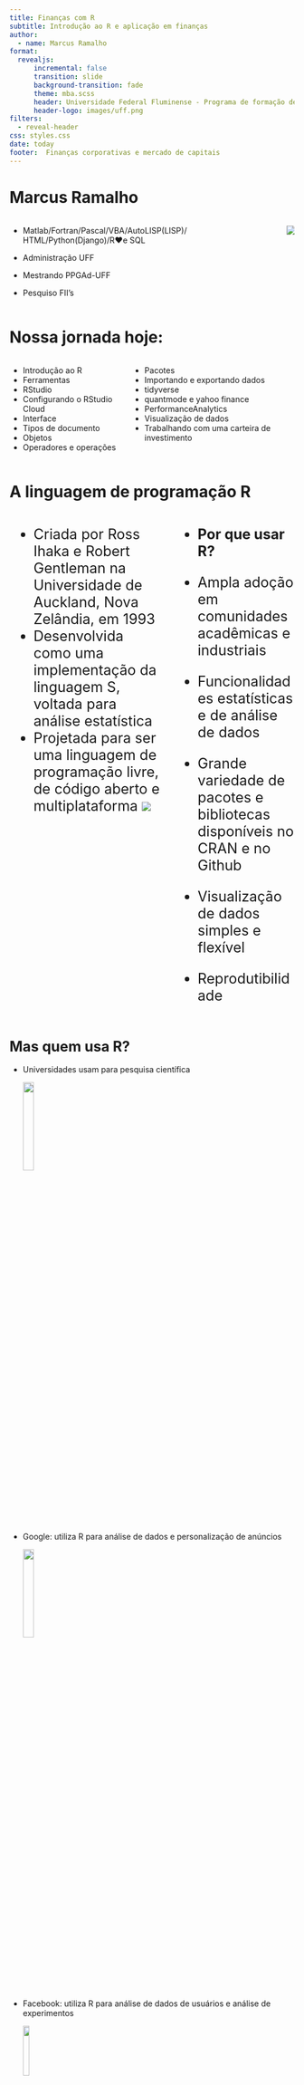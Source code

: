 ```yaml
---
title: Finanças com R
subtitle: Introdução ao R e aplicação em finanças
author:
  - name: Marcus Ramalho
format:
  revealjs:
      incremental: false
      transition: slide
      background-transition: fade
      theme: mba.scss
      header: Universidade Federal Fluminense - Programa de formação de executivos
      header-logo: images/uff.png
filters:
  - reveal-header
css: styles.css
date: today
footer:  Finanças corporativas e mercado de capitais
---
```


# Marcus Ramalho

::: columns
::: column
-   Matlab/Fortran/Pascal/VBA/AutoLISP(LISP)/
    HTML/Python(Django)/R❤️e SQL

-   Administração UFF

-   Mestrando PPGAd-UFF

-   Pesquiso FII's
:::

::: column
![](images/paste-1.png)
:::
:::

# Nossa jornada hoje:

::: columns
::: {.column}
-   Introdução ao R
-   Ferramentas
-   RStudio
-   Configurando o RStudio Cloud
-   Interface
-   Tipos de documento
-   Objetos
-   Operadores e operações
:::

::: {.column}
-   Pacotes
-   Importando e exportando dados
-   tidyverse
-   quantmode e yahoo finance
-   PerformanceAnalytics
-   Visualização de dados
-   Trabalhando com uma carteira de investimento
:::
:::

# A linguagem de programação R 

::: columns
::: {.column style="font-size: 25px"}

-   Criada por Ross Ihaka e Robert Gentleman na Universidade de Auckland, Nova Zelândia, em 1993
-   Desenvolvida como uma implementação da linguagem S, voltada para análise estatística
-   Projetada para ser uma linguagem de programação livre, de código aberto e multiplataforma
![](https://uploads.cosx.org/2012/05/Ihaka-Gentleman.jpg)
:::

::: {.column style="font-size: 25px"}
-   **Por que usar R?**

-   Ampla adoção em comunidades acadêmicas e industriais

-   Funcionalidades estatísticas e de análise de dados

-   Grande variedade de pacotes e bibliotecas disponíveis no CRAN e no Github

-   Visualização de dados simples e flexível

-   Reprodutibilidade


:::
:::

# Mas quem usa R? {style="font-size:25px"}

-   Universidades usam para pesquisa científica

    ![](https://media.tenor.com/9ItR8nSuxE0AAAAC/thumbs-up-computer.gif){width="20%"}

-   Google: utiliza R para análise de dados e personalização de anúncios

    ![](https://media.tenor.com/DJUPce9V1WMAAAAC/google-logo.gif){width="20%"}

-   Facebook: utiliza R para análise de dados de usuários e análise de experimentos

    ![](https://media.tenor.com/O_Xz04m4F4AAAAAd/mark-zuckerberg-facebook.gif){width="15%"}

# Ferramentas {style="font-size: 25px"}

::: panel-tabset
## Rstudio

É o ambiente mais usado pela comunidade

![](https://www.rstudio.com/assets/img/og/rstudio-og-fb-1.jpg){width="80%"}

## RStudio Cloud

![](https://www.softcrylic.com/wp-content/uploads/2019/05/rstudio-cloud-the-perfect-environment-to-teach-r-programming-language-featured-img.jpg){width="80%"}

## VSCode

![](https://i.pinimg.com/originals/69/b1/38/69b1383bea713ea5648cb007e15a35b7.png){width="80%"}
:::

# RStudio, seu melhor amigo {style="font-size:20px"}

-   Interface amigável

    ![](https://media.tenor.com/yiVNLvmXTb0AAAAj/1979-joe-leads-efforts.gif){width="10%"}

-   Você não precisa ser programador pra usar

    ![](https://media.tenor.com/lNtmoshuUI8AAAAi/bahroo-hacker.gif){width="10%"}

-   Ele te da dicas e te ajuda a encontrar erros

    ![](https://media.tenor.com/zjMfbvji8FAAAAAi/%25E5%258A%25A9%25E3%2581%2591%25E3%2581%25A6-%25E3%2583%2598%25E3%2583%25AB%25E3%2583%2597.gif){width="10%"}

-   Ele te faz passar raiva, mas geralmente o problema está entre a cadeira e o PC

    ![](https://media.tenor.com/iHgOa-519TkAAAAM/angry-angry-panda.gif)

# Baixando o Rstudio - posit.co/download {style="font-size:15px"}

<div>

<iframe src="https://posit.co/" width="1800" height="550">

</iframe>

</div>

# Configurando o RStudio Cloud {style="font-size:15px"}

-   Crie uma conta na posit cloud : [posit.cloud](https://posit.cloud/login?code=pRbFSqzFHAiBuJeAOFPm9qEFiIbKzT) ☁️

-   Crie um projeto

![](https://i.pinimg.com/originals/64/b5/85/64b5854a0264f215c7e425fd954ab98a.png){width="60%"}

# Vamos explorar o RStudio {style="font-size:25px"}

-   Elementos da interface

-   Tipos de documentos: r script; MD; RMD; QMD

![](https://media.tenor.com/7F2M-UN_d0sAAAAC/swinging-by-im-here.gif)

# Objetos {style="font-size:25px"}

-   Os objetos são elementos fundamentais para armazenar e manipular dados.

-   Eles podem conter diferentes tipos de informações, como números, textos, vetores, matrizes, data frames, entre outros.

![](https://media.tenor.com/Jm6tMdRfgooAAAAi/%25E6%2583%258A%25E5%2596%259C%25E5%259C%25A8%25E9%2587%258C%25E9%259D%25A2-%25E7%25A4%25BC%25E7%2589%25A9.gif)

::: callout-note
## Atenção!!

Não confunda Objeto com variável, ela representa através de um nome um valor armazenado em uma unidade de memória do computador. Usamos ela para acessar o conteúdo dos nossos objetos.
:::

# Operadores {style="font-size:25px"}

**São eles que permitem realizar operações lógicas, aritiméticas e de atribuição**

\huge

```r
#| echo: true
#| message: false
#| eval: false


# Operadores Aritméticos
x <- 10 + 5 - 2
y <- 3 * x

# Operadores de Comparação
z <- x > y
z <- x < y

# Operadores Lógicos
resultado <- (x > 5) & (y < 10)
resultado <- (x > 5) | (y < 10)

# Operadores de Atribuição
nome <- "João"
nome="João"
nome=="João"

# Operadores de Indexação
vetor <- c(1, 2, 3)
elemento <- vetor[2]



```

\normalsize

# Variáveis

```r

#| echo: true
#| message: false
#| eval: false
# Variável numérica
num <- 10
print(class(num))  # Imprime "numeric"

# Variável de caractere (string)
char <- "Hello, world!"
print(class(char))  # Imprime "character"

# Vetor numérico
vetor_num <- c(1, 2, 3, 4, 5)
print(class(vetor_num))  # Imprime "numeric"

# Vetor de caracteres
vetor_char <- c("maçã", "banana", "laranja")
print(class(vetor_char))  # Imprime "character"

# Fator (variável categórica)
fator <- factor(c("sim", "não", "sim", "sim"))
print(class(fator))  # Imprime "factor"

# Lista
lista <- list(nome = "João", idade = 30, cidade = "São Paulo")
print(class(lista))  # Imprime "list"

# Matriz
matriz <- matrix(c(1, 2, 3, 4, 5, 6), nrow = 2, ncol = 3)
print(class(matriz))  # Imprime "matrix"

# Data frame
data_frame <- data.frame(nome = c("João", "Maria"), idade = c(30, 25))
print(class(data_frame))  # Imprime "data.frame"

# Vetor lógico (booleano)
vetor_logico <- c(TRUE, FALSE, TRUE)
print(class(vetor_logico))  # Imprime "logical"

# Data (tipo de data/hora)
data_hora <- Sys.time()
print(class(data_hora))  # Imprime "POSIXct" ou "POSIXt"

```

# Pacotes

::: columns
::: {.column style="font-size: 25px"}
![](https://media.tenor.com/fZ61hTnPKMYAAAAC/love-love-pack.gif)
:::

::: {.column style="font-size: 25px"}
-   Os pacotes são bibliotecas de código escritas por desenvolvedores e comunidade do R.
-   Fornecem recursos adicionais que expandem as capacidades do R.
-   Permitem realizar análises estatísticas, visualizações de dados, aprendizado de máquina e muito mais.
:::
:::

# Por que usar pacotes? {style="font-size:25px"}

::: columns
::: {.column style="font-size: 25px"}
-   Os pacotes oferecem funcionalidades especializadas, otimizadas e testadas para tarefas específicas.
-   Permitem economizar tempo e esforço, aproveitando códigos e algoritmos já implementados.
-   A comunidade do R contribui com uma ampla variedade de pacotes, garantindo opções para diferentes áreas de aplicação.
:::

::: {.column style="font-size: 25px"}
![](https://media.tenor.com/8rDz-phclxUAAAAC/eu-quero.gif){width="80%"}
:::
:::

# Como usar? {style="font-size:25px"}

Você pode instalar e carregar pela interface ou...

```r
#| eval: false
#| echo: true
# Instalação de um pacote
install.packages("ggplot2")

# Carregamento de um pacote
library(ggplot2)

# Utilização de uma função do pacote
ggplot2::qplot(x, y, data = df)

```

# Importando dados {style="font-size:25px"}

É possível importar arquivos usando a interface ou comandos usando alguns pacotes

```r
#| eval: false
#| echo: true


library(readr)
dados_csv <- read_csv("dados.csv")

library(readxl)
dados_excel <- read_excel("dados.xlsx")

library(rio)
import("dados.xlsx")

library(httr)
resposta <- GET("https://api.exemplo.com/dados")
dados_api <- content(resposta, "parsed")
```

# Tidyverse {style="font-size:25px"}

É um conjunto de pacotes do R projetados para facilitar a manipulação, visualização e análise de dados.

![](https://rviews.rstudio.com/post/2017-06-09-What-is-the-tidyverse_files/tidyverse1.png)

# Filosofia {style="font-size:25px"}

-   "Dados desarrumados" (messy data) são difíceis de trabalhar.

-   O tidyverse segue o princípio de "dados arrumados" (tidy data), que são estruturados de maneira consistente e organizada, isso permite trabalhar de forma programática com os pacotes do tidyverse.

    ![](https://d33wubrfki0l68.cloudfront.net/6f1ddb544fc5c69a2478e444ab8112fb0eea23f8/91adc/images/tidy-1.png)

-   Cada variável deve ter sua própria coluna

-   Cada observação deve ter sua prórpia linha

-   Cada valor deve ter sua própria célula

# Exemplo de aplicação do tidyverse {style="font-size:20px"}

\huge

```r
#| echo: true


library(tidyverse)

# Carregar o conjunto de dados "mpg"
data(mpg)

# Manipulação de dados usando dplyr
dados_filtrados <- mpg %>%
  filter(cyl == 4 & drv == "f") %>%
  select(manufacturer, model, hwy)

# Visualização usando ggplot2
ggplot(dados_filtrados, aes(x = manufacturer, y = hwy)) +
  geom_point() +
  labs(x = "Fabricante", y = "Consumo de combustível (mpg)")

```

\normalsize

# Dados de preço de ativos usando o pacote quantmode {style="font-size:20px"}

::: columns
::: {.column style="font-size: 20px"}
**Yahoo Finance:**

-   Uma das principais fontes de dados financeiros online.
-   Oferece uma ampla cobertura de ações, índices, moedas e dados financeiros de empresas.
-   O pacote quantmod utiliza a API(Interface de Programação de Aplicação)do Yahoo Finance para acessar esses dados.

**quantmod:**

-   Pacote do R para análise financeira.
-   Funcionalidades para obter series históricas de preço de ativos financeiros.
-   Amplamente utilizado por traders, analistas e pesquisadores financeiros.
:::

::: {.column style="font-size: 20px"}
```r
#| echo: true
#| message: false

library(quantmod)

ticker <- "^BVSP"
getSymbols(ticker, src = "yahoo")
(dados_precos <- BVSP$BVSP.Close)

```
:::
:::

# Performance analytics {style="font-size:20px"}

::: columns
::: {.column style="font-size: 20px"}
-   O pacote PerformanceAnalytics no R é uma ferramenta para análise de desempenho de investimentos e medidas de risco.
-   Vamos usar em conjunto com o quantmode para obter um grafico de retornos de um ativo por exemplo
:::

::: {.column style="font-size: 20px"}
```r
#| echo: true
#| message: false

library(PerformanceAnalytics)

# Baixando dados de preços históricos
getSymbols("^BVSP",
           from = "2023-04-30",
             to = "2023-06-02")

# Calculando retornos diários
retornos <- Return.calculate(Cl(BVSP))

# Calculando retorno anualizado
retorno_anualizado <- Return.annualized(retornos, scale = 252)

# Criando gráfico de retornos
plot(retornos, main = "Gráfico de Retornos")

```
:::
:::

# Podemos melhorar aquele gráfico {style="font-size:20px"}

::: panel-tabset
## Estático ou...

```r
#| echo: true
#| message: false

retornos <- timetk::tk_tbl(retornos, rename_index ="Date") %>%
  drop_na()

g1 <- ggplot(data = retornos, aes(x = Date, y = BVSP.Close)) +
  geom_line(color = "blue") +
  labs(title = "Gráfico de Retornos", x = "Data", y = "Retornos") +
  theme_minimal()
g1
```

## Interativo

```r
#| echo: true
#| message: false
plotly::ggplotly(g1)
```
:::

# Trabalhando com um portifólio ou carteira {style="font-size:20px"}

-   Criar um novo projeto no RStudio cloud (ou posit cloud)
-   Criar um portifólio com 5 ativos ou mais (consultar no yahoo finance)
-   Baixar os dados de preço
-   Visualizar o gráfico de preços mensais dos ativos
-   Calcular e visualizar os retornos mensais
-   Explorar outras funções (se der tempo)
